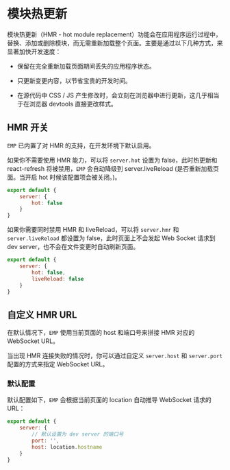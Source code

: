 # 模块热更新

模块热更新（HMR - hot module replacement）功能会在应用程序运行过程中，替换、添加或删除模块，而无需重新加载整个页面。主要是通过以下几种方式，来显著加快开发速度：

- 保留在完全重新加载页面期间丢失的应用程序状态。

- 只更新变更内容，以节省宝贵的开发时间。

- 在源代码中 CSS / JS 产生修改时，会立刻在浏览器中进行更新，这几乎相当于在浏览器 devtools 直接更改样式。

## HMR 开关

`EMP` 已内置了对 HMR 的支持，在开发环境下默认启用。

如果你不需要使用 HMR 能力，可以将 `server.hot` 设置为 false，此时热更新和 react-refresh 将被禁用，`EMP` 会自动降级到 server.liveReload (是否重新加载页面。当开启 hot 时候该配置项会被关闭。)。

```js title="emp-config.js"
export default {
	server: {
		hot: false
	}
}
```

如果你需要同时禁用 HMR 和 liveReload，可以将 `server.hmr` 和 `server.liveReload` 都设置为 false，此时页面上不会发起 Web Socket 请求到 dev server，也不会在文件变更时自动刷新页面。

```js title="emp-config.js"
export default {
	server: {
		hot: false,
		liveReload: false
	}
}
```

## 自定义 HMR URL

在默认情况下，`EMP` 使用当前页面的 host 和端口号来拼接 HMR 对应的 WebSocket URL。

当出现 HMR 连接失败的情况时，你可以通过自定义 `server.host` 和 `server.port` 配置的方式来指定 WebSocket URL。

### 默认配置

默认配置如下，`EMP` 会根据当前页面的 location 自动推导 WebSocket 请求的 URL：

```js title="emp-config.js"
export default {
	server: {
		// 默认设置为 dev server 的端口号
		port: '',
		host: location.hostname
	}
}
```

